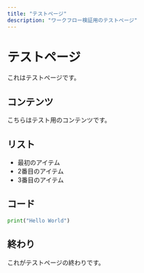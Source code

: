 ```yaml
---
title: "テストページ"
description: "ワークフロー検証用のテストページ"
---
```


# テストページ

これはテストページです。

## コンテンツ

こちらはテスト用のコンテンツです。

## リスト

- 最初のアイテム
- 2番目のアイテム
- 3番目のアイテム

## コード

```python
print("Hello World")
```

## 終わり

これがテストページの終わりです。